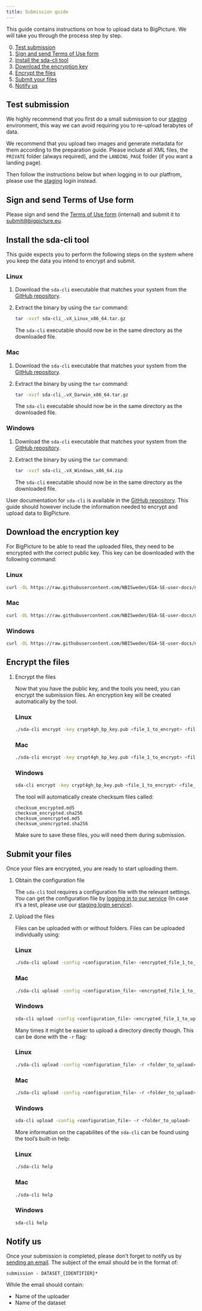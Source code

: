 ```yaml
---
title: Submission guide 
---
```


This guide contains instructions on how to upload data to BigPicture.
We will take you through the process step by step. 

0.  [Test submission](#test-submission)
1.  [Sign and send Terms of Use form](#send-terms-of-use-form)
2.  [Install the sda-cli tool](#install-the-sda-cli-tool)
3.  [Download the encryption key](#download-the-encryption-key)
4.  [Encrypt the files](#encrypt-the-files)
5.  [Submit your files](#submit-your-files)
6.  [Notify us](#notify-us)

## Test submission {#test-submission}

We highly recommend that you first do a small submission to our [staging](https://staging-login.bp.nbis.se/) environment, this way we can avoid requiring you to re-upload terabytes of data.

We recommend that you upload two images and generate metadata for them according to the preparation guide. Please include all XML files, the `PRIVATE` folder (always required), and the `LANDING_PAGE` folder (if you want a landing page).

Then follow the instructions below but when logging in to our platfrom, please use the [staging](https://staging-login.bp.nbis.se/) login instead.

## Sign and send Terms of Use form {#send-terms-of-use-form}

Please sign and send the [Terms of Use form](https://bigpictureeu.sharepoint.com/:w:/r/sites/wp1/_layouts/15/Doc.aspx?sourcedoc=%7B5914340E-2976-4454-BD7A-1DE64825EDC5%7D&file=BigPicture%20ToU%20v2.6.docx&action=default&mobileredirect=true) (internal) and submit it to [submit@bigpicture.eu](mailto:submit@bigpicture.eu).

## Install the sda-cli tool {#install-the-sda-cli-tool}

::: callout-note
This guide expects you to perform the following steps on the system
where you keep the data you intend to encrypt and submit.
:::

::: {.panel-tabset group="language"}
### Linux

1.  Download the `sda-cli` executable that matches your system from the
    [GitHub repository](https://github.com/NBISweden/sda-cli/releases/latest).


2.  Extract the binary by using the `tar` command:

    ``` bash
    tar -xvzf sda-cli_.vX_Linux_x86_64.tar.gz
    ```

    The `sda-cli` executable should now be in the same directory as the
    downloaded file.

### Mac

1.  Download the `sda-cli` executable that matches your system from the
    [GitHub repository](https://github.com/NBISweden/sda-cli/releases/latest).


2.  Extract the binary by using the `tar` command:

    ``` bash
    tar -xvzf sda-cli_.vX_Darwin_x86_64.tar.gz
    ```

    The `sda-cli` executable should now be in the same directory as the
    downloaded file.

### Windows

1.  Download the `sda-cli` executable that matches your system from the
    [GitHub repository](https://github.com/NBISweden/sda-cli/releases/latest).


2.  Extract the binary by using the `tar` command:

    ``` bash
    tar -xvzf sda-cli_.vX_Windows_x86_64.zip
    ```

    The `sda-cli` executable should now be in the same directory as the
    downloaded file.
:::

::: callout-note
User documentation for `sda-cli` is available in the [GitHub
repository](https://github.com/NBISweden/sda-cli). This guide should
however include the information needed to encrypt and upload data to
BigPicture.
:::

## Download the encryption key {#download-the-encryption-key}

For BigPicture to be able to read the uploaded files, they need to be
encrypted with the correct public key. This key can be downloaded with
the following command:

::: {.panel-tabset group="language"}
### Linux

``` bash
curl -OL https://raw.githubusercontent.com/NBISweden/EGA-SE-user-docs/main/crypt4gh_bp_key.pub
```

### Mac

``` bash
curl -OL https://raw.githubusercontent.com/NBISweden/EGA-SE-user-docs/main/crypt4gh_bp_key.pub
```

### Windows

``` bash
curl -OL https://raw.githubusercontent.com/NBISweden/EGA-SE-user-docs/main/crypt4gh_bp_key.pub
```
:::

## Encrypt the files {#encrypt-the-files}

1.  Encrypt the files

    Now that you have the public key, and the tools you need, you can
    encrypt the submission files. An encryption key will be created
    automatically by the tool.

    ::: {.panel-tabset group="language"}
    ### Linux

    ``` bash
    ./sda-cli encrypt -key crypt4gh_bp_key.pub <file_1_to_encrypt> <file_2_to_encrypt> ...
    ```

    ### Mac

    ``` bash
    ./sda-cli encrypt -key crypt4gh_bp_key.pub <file_1_to_encrypt> <file_2_to_encrypt> ...
    ```


    ### Windows

    ``` bash
    sda-cli encrypt -key crypt4gh_bp_key.pub <file_1_to_encrypt> <file_2_to_encrypt> ...
    ```
    :::

    The tool will automatically create checksum files called:

        checksum_encrypted.md5
        checksum_encrypted.sha256
        checksum_unencrypted.md5
        checksum_unencrypted.sha256

    Make sure to save these files, you will need them during submission.

## Submit your files {#submit-your-files}

Once your files are encrypted, you are ready to start uploading them.

1.  Obtain the configuration file

    The `sda-cli` tool requires a configuration file with the relevant
    settings. You can get the configuration file by [logging in to our
    service](https://login.bp.nbis.se/) (In case it's a test, please use
    our [staging login service](https://staging-login.bp.nbis.se/)).

2.  Upload the files

    Files can be uploaded with or without folders. Files can be uploaded
    individually using:

    ::: {.panel-tabset group="language"}
    ### Linux

    ``` bash
    ./sda-cli upload -config <configuration_file> <encrypted_file_1_to_upload> <encrypted_file_2_to_upload> ...
    ```

    ### Mac

    ``` bash
    ./sda-cli upload -config <configuration_file> <encrypted_file_1_to_upload> <encrypted_file_2_to_upload> ...
    ```


    ### Windows

    ``` bash
    sda-cli upload -config <configuration_file> <encrypted_file_1_to_upload> <encrypted_file_2_to_upload> ...
    ```
    :::


    Many times it might be easier to upload a directory directly though.
    This can be done with the `-r` flag:

    ::: {.panel-tabset group="language"}

    ### Linux

    ``` bash
    ./sda-cli upload -config <configuration_file> -r <folder_to_upload>
    ```

    ### Mac

    ``` bash
    ./sda-cli upload -config <configuration_file> -r <folder_to_upload>
    ```

    ### Windows

    ``` bash
    sda-cli upload -config <configuration_file> -r <folder_to_upload>
    ```
    :::

    <!--
    NOTE: this is an upcoming feature
    Once the upload is finished, you can verify that the correct files are
    uploaded, using the `list` command:
   
    ```bash
    ./sda-cli list -config <configuration_file> <upload_folder>
    ```
    You should now be able to see the file and potentially others stored in
    `<upload_folder>`. 
    -->

    More information on the capabilites of the `sda-cli` can be found
    using the tool's built-in help:

    ::: {.panel-tabset group="language"}

    ### Linux
    
    ``` bash
    ./sda-cli help
    ```
    
    ### Mac
    
    ``` bash
    ./sda-cli help
    ```
    
    ### Windows
    
    ``` bash
    sda-cli help
    ```
    :::

## Notify us {#notify-us}

Once your submission is completed, please don't forget to notify us by [sending an email](mailto:{{< var email.helpdesk >}}). The subject of the email should be in the format of:

    submission - DATASET_{IDENTIFIER}*

While the email should contain:

- Name of the uploader 
- Name of the dataset
